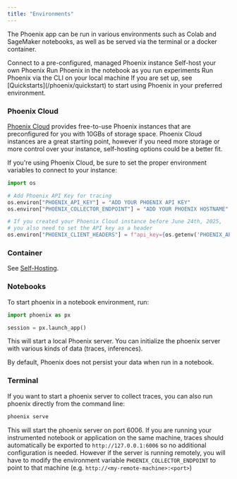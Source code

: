 ```yaml
---
title: "Environments"
---
```


The Phoenix app can be run in various environments such as Colab and SageMaker notebooks, as well as be served via the terminal or a docker container.

<Columns cols={2}>
  <Card title="Phoenix Cloud" img="https://storage.googleapis.com/arize-phoenix-assets/assets/images/phoenix-docs-images/e9f91420-image.jpeg" href="https://app.phoenix.arize.com/login">
    Connect to a pre-configured, managed Phoenix instance
  </Card>
  <Card title="As a Container" img="https://storage.googleapis.com/arize-phoenix-assets/assets/images/phoenix-docs-images/09a1b0fb-image.jpeg" href="/phoenix/self-hosting">
    Self-host your own Phoenix
  </Card>
  <Card title="In a Notebook" img="https://storage.googleapis.com/arize-phoenix-assets/assets/images/phoenix-docs-images/bac66bfa-image.jpeg" href="/phoenix/environments#notebooks">
    Run Phoenix in the notebook as you run experiments
  </Card>
  <Card title="From the Terminal" img="https://storage.googleapis.com/arize-phoenix-assets/assets/images/phoenix-docs-images/96785dbd-image.jpeg" href="/phoenix/environments#terminal">
    Run Phoenix via the CLI on your local machine
  </Card>
</Columns>

<Check>
If you are set up, see [Quickstarts](/phoenix/quickstart) to start using Phoenix in your preferred environment.

</Check>

### Phoenix Cloud

[Phoenix Cloud](https://app.phoenix.arize.com/) provides free-to-use Phoenix instances that are preconfigured for you with 10GBs of storage space. Phoenix Cloud instances are a great starting point, however if you need more storage or more control over your instance, self-hosting options could be a better fit.

If you're using Phoenix Cloud, be sure to set the proper environment variables to connect to your instance:

```python
import os

# Add Phoenix API Key for tracing
os.environ["PHOENIX_API_KEY"] = "ADD YOUR PHOENIX API KEY"
os.environ["PHOENIX_COLLECTOR_ENDPOINT"] = "ADD YOUR PHOENIX HOSTNAME"

# If you created your Phoenix Cloud instance before June 24th, 2025,
# you also need to set the API key as a header
os.environ["PHOENIX_CLIENT_HEADERS"] = f"api_key={os.getenv('PHOENIX_API_KEY')}"
```

### Container

See [Self-Hosting](/phoenix/self-hosting).

### Notebooks

To start phoenix in a notebook environment, run:

```python
import phoenix as px

session = px.launch_app()
```

This will start a local Phoenix server. You can initialize the phoenix server with various kinds of data (traces, inferences).

<Info>
By default, Phoenix does not persist your data when run in a notebook.

</Info>

### Terminal

If you want to start a phoenix server to collect traces, you can also run phoenix directly from the command line:

```sh
phoenix serve
```

This will start the phoenix server on port 6006. If you are running your instrumented notebook or application on the same machine, traces should automatically be exported to `http://127.0.0.1:6006` so no additional configuration is needed. However if the server is running remotely, you will have to modify the environment variable `PHOENIX_COLLECTOR_ENDPOINT` to point to that machine (e.g. `http://<my-remote-machine>:<port>`)


